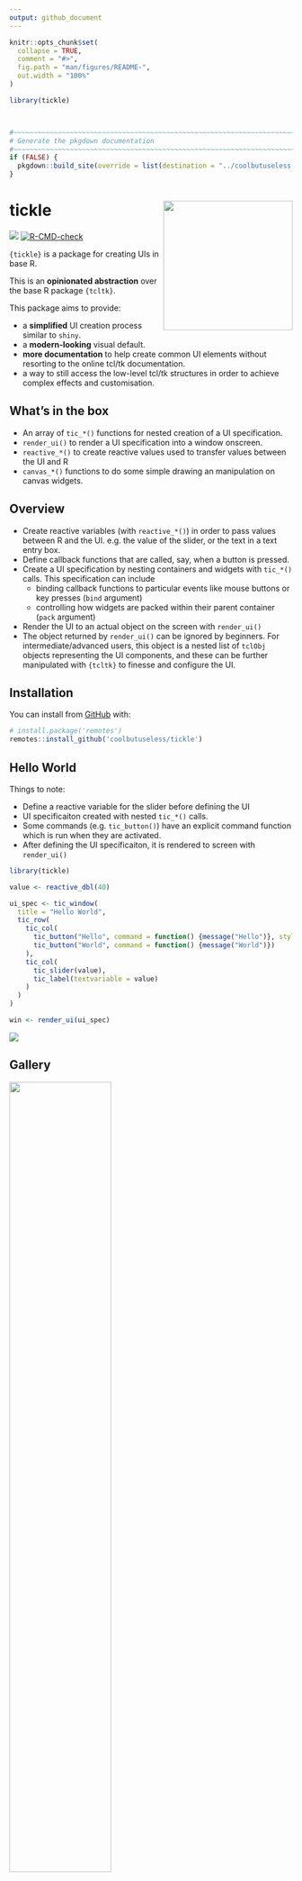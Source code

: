 ```yaml
---
output: github_document
---
```


<!-- README.md is generated from README.Rmd. Please edit that file -->

```r
knitr::opts_chunk$set(
  collapse = TRUE,
  comment = "#>",
  fig.path = "man/figures/README-",
  out.width = "100%"
)

library(tickle)



#~~~~~~~~~~~~~~~~~~~~~~~~~~~~~~~~~~~~~~~~~~~~~~~~~~~~~~~~~~~~~~~~~~~~~~~~~~~~~
# Generate the pkgdown documentation
#~~~~~~~~~~~~~~~~~~~~~~~~~~~~~~~~~~~~~~~~~~~~~~~~~~~~~~~~~~~~~~~~~~~~~~~~~~~~~
if (FALSE) {
  pkgdown::build_site(override = list(destination = "../coolbutuseless.github.io/package/tickle"))
}
```

# tickle <img src="man/figures/logo-tickle.png" align="right" width="230"/>

<!-- badges: start -->
![](https://img.shields.io/badge/cool-useless-green.svg)
[![R-CMD-check](https://github.com/coolbutuseless/tickle/workflows/R-CMD-check/badge.svg)](https://github.com/coolbutuseless/tickle/actions)
<!-- badges: end -->

`{tickle}` is a package for creating UIs in base R.

This is an **opinionated abstraction** over the base R package `{tcltk}`.

This package aims to provide:

* a **simplified** UI creation process similar to `shiny`.
* a **modern-looking** visual default.
* **more documentation** to help create common UI elements without resorting to the online tcl/tk 
  documentation.
* a way to still access the low-level tcl/tk structures in order to achieve 
  complex effects and customisation.
  
  
## What's in the box

* An array of `tic_*()` functions for nested creation of a UI specification.
* `render_ui()` to render a UI specification into a window onscreen.
* `reactive_*()` to create reactive values used to transfer values between 
  the UI and R
* `canvas_*()` functions to do some simple drawing an manipulation on canvas widgets.
  

## Overview

* Create reactive variables (with `reactive_*()`) in order to pass values between R and the UI.  e.g. the 
  value of the slider, or the text in a text entry box.
* Define callback functions that are called, say, when a button is pressed.
* Create a UI specification by nesting containers and widgets with `tic_*()` calls.  This specification can include 
    * binding callback functions to particular events like mouse buttons or key presses (`bind` argument)
    * controlling how widgets are packed within their parent container (`pack` argument)
* Render the UI to an actual object on the screen with `render_ui()`
* The object returned by `render_ui()` can be ignored by beginners. For intermediate/advanced users,
  this object is a nested list of `tclObj` objects representing the UI components, 
  and these can be further manipulated with `{tcltk}` to finesse and configure the UI.

## Installation

You can install from [GitHub](https://github.com/coolbutuseless/tickle) with:

``` r
# install.package('remotes')
remotes::install_github('coolbutuseless/tickle')
```


## Hello World

Things to note:

* Define a reactive variable for the slider before defining the UI
* UI specificaiton created with nested `tic_*()` calls.
* Some commands (e.g. `tic_button()`) have an explicit command function which
  is run when they are activated.
* After defining the UI specificaiton, it is rendered to screen with `render_ui()`

```r
library(tickle)

value <- reactive_dbl(40)

ui_spec <- tic_window(
  title = "Hello World", 
  tic_row(
    tic_col(
      tic_button("Hello", command = function() {message("Hello")}, style = 'primary'),
      tic_button("World", command = function() {message("World")})
    ),
    tic_col(
      tic_slider(value),
      tic_label(textvariable = value)
    )
  )
)

win <- render_ui(ui_spec)
```

<img src="man/figures/helloworld.png" />

## Gallery 

<a href="https://coolbutuseless.github.io/package/tickle/articles/detailed-example.html">
  <img src="man/figures/demo-complex.png" width="60%" />
</a>
<hr />
<br />
<a href="https://coolbutuseless.github.io/package/tickle/articles/juliaset.html">
  <img src="man/figures/julia.png" width="60%" />
</a>
<hr />
<br />
<a href="https://coolbutuseless.github.io/package/tickle/articles/ggreview.html">
  <img src="man/figures/ggreview-snap.png" width="60%" />
</a>

## Examples/Vignettes

Please view the online vignettes for more details on how to use `{tickle}`

* [Big example with lots of widgets](https://coolbutuseless.github.io/package/tickle/articles/detailed-example.html)
* [Reactive Values](https://coolbutuseless.github.io/package/tickle/articles/reactive.html)
* [Annotate ggplots (using mouse events)](https://coolbutuseless.github.io/package/tickle/articles/ggreview.html)
* [Pop-up Windows](https://coolbutuseless.github.io/package/tickle/articles/popups.html)
* [Overview of all Widgets & Containers](https://coolbutuseless.github.io/package/tickle/articles/widgets.html)
* [JuliaSet explorer (using keyboard events and rendering to a grid window)](https://coolbutuseless.github.io/package/tickle/articles/juliaset.html)
* [Changing font](https://coolbutuseless.github.io/package/tickle/articles/fonts.html)
* [Understanding widget layout](https://coolbutuseless.github.io/package/tickle/articles/packing.html)



## Containers

Containers are ways of grouping multiple widgets.

Containers can be nested within other containers to achieve complex layouts.

| Container  | Code/Description   |
|---|---|
| <img src="man/figures/widgets/container-window.png" width="200" />  | <code>tic_window(...)</code><br /> Create a top level window  |
| <img src="man/figures/widgets/container-col.png" width="100" />   | <code>tic_col(A, B, C)</code><br />  Layout objects in column |
| <img src="man/figures/widgets/container-row.png" width="200" />   | <code>tic_row(A, B, C)</code><br /> Layout objects rowwise|
| <img src="man/figures/widgets/container-frame.png" width="200" />   | <code>tic_frame(...)</code><br /> Invisible container. Useful for advanced users who want to customize layout |
| <img src="man/figures/widgets/container-labelframe.png" width="200" />   |  <code>tic_labelframe(...)</code><br /> Frame with a a label and usually visible outline  |
| <img src="man/figures/widgets/container-notebook.png" width="200" />   | <code>tic_notebook(A, B, C)</code><br />  Tabbed display |
| <img src="man/figures/widgets/container-panedwindow.png" width="200" />   | <code>tic_panedwindow(A, B, C)</code><br /> Layout multiple elements which can be resized as panes|

## Widgets

| Widget  | Code/Description  |
|---|---|
| <img src="man/figures/widgets/widget-label.png" width="200" />   | <code>tic_label(...)</code><br />  Display text. If you need headings rather than body text, Use `style = 'h1'` to `style = 'h5'` for different sized text |
| <img src="man/figures/widgets/widget-button.png" width="200" />   | <code>tic_button(...)</code><br /> Clickable button. Available `style` options: 'primary', 'seconary', 'info', 'success', 'warning', 'danger', 'light', 'dark' |
| <img src="man/figures/widgets/widget-checkbutton-default.png" width="200" />   | <code>tic_checkbutton(...)</code><br />  On/off button (default styling) |
| <img src="man/figures/widgets/widget-checkbutton-toggle.png" width="200" />   | <code>tic_checkbutton(...)</code><br />  On/off button with `style = 'toggle'` |
| <img src="man/figures/widgets/widget-checkbutton-switch.png" width="200" />   | <code>tic_checkbutton(...)</code><br />  On/off button with `style = 'switch'` |
| <img src="man/figures/widgets/widget-radiobutton.png" width="200" />   | <code>tic_radiobutton(...)</code><br />  Groups of mutually exclusion options|
| <img src="man/figures/widgets/widget-menubutton.png" width="200" />   | <code>tic_menubutton(...)</code><br />  Button which displays a drop-down menu |
| <img src="man/figures/widgets/widget-canvas.png" width="200" />   | <code>tic_canvas(...)</code><br /> General drawing canvas |
| <img src="man/figures/widgets/widget-spinbox.png" width="200" />   | <code>tic_spinbox(...)</code><br /> Choose options |
| <img src="man/figures/widgets/widget-combobox.png" width="200" />   | <code>tic_combobox(...)</code><br />  Choose options |
| <img src="man/figures/widgets/widget-textentry.png" width="200" />   | <code>tic_textentry(...)</code><br /> Single line text entry  |
| <img src="man/figures/widgets/widget-textbox.png" width="200" />   | <code>tic_textbox(...)</code><br />  Multipe line text entry  |
| <img src="man/figures/widgets/widget-progressbar.png" width="200" />   | <code>tic_progressbar(...)</code><br /> Progress bar  |
| <img src="man/figures/widgets/widget-slider.png" width="200" />   | <code>tic_slider(...)</code><br />  Slider |


## Popups

*Popups* are windows which are initiated separate from the main UI.

| Popup  | Code/Description |
|---|---|
| <img src="man/figures/widgets/popup-color-picker.png" width="200" />  | <code>popup_color_picker()</code><br />   |
| <img src="man/figures/widgets/popup-messagebox.png" width="200" />  | <code>popup_messagebox()</code><br />   |
| <img src="man/figures/widgets/popup-open-file.png" width="200" />  | <code>popup_open_file()</code><br />   |
| <img src="man/figures/widgets/popup-save-file.png" width="200" />  | <code>popup_save_file()</code><br />   |




## Canvas


After creating a canvas with `tic_canvas()`, it can be manipulated with the following
commands:

* Draw on the canvas
    * `canvas_line()`
    * `canvas_text()`
    * `canvas_rect()`
    * `canvas_polygon()`
    * `canvas_oval()`
    * `canvas_arc()`
* `canvas_plot()` render a plot to the canvas
* `canvas_clear()` clear all objects from the canvas
* `canvas_image()` render an image from a file to the canvas
* `canvas_save()` save the contents of the canvas to an image file.


The actual canvas in tcl/tk renders *structured graphics* and it is much more like
SVG or PDF than just a simple array of pixels.

The canvas implementation in this package treats the canvas as just a raster 
object i.e. a rectangular collection of pixels.  This made it easier to write
this package and keep the API/syntax simple, but it doesn't unleash the full
power of the canvas.

The effort to write a more complete abstraction over the canvas is
not currently warranted.  **Please get in contact if such a facility is important to you.**







# Theme

The theme for this package is an adaptaton of the `sun-valley-light`
theme available [from rdbende on github](https://github.com/rdbende/Sun-Valley-ttk-theme).

The `sun-valley-light` theme is MIT licensed (see "LICENSE-sun-valley") and has been adapted
into the theme `r-sun-valley-light` included in this package which has the following extra features:

* Styles 'h1' through 'h5' for different sized heading text to use with `tic_label()` widgets.
    * To use: `tic_label(..., style = 'h1')`
* Standard buttons colours from [Bootstrap](https://getbootstrap.com/docs/4.0/components/buttons/) 
  to use with `tic_button()` widgets.
    * To use: `tic_button(..., style = 'primary')`
    * Available styles: primary, secondary, success, danger, warning, info, light, dark




## Possible Future Features

The following items are not yet implemented, or incomplete:

* Popup menus when a user right-clicks in the window.
* No access yet to the "grid" geometry layout.
* treeview, listbox and some other widgets

## Package Name

* `tcl` is the scripting language
* `tk` is the graphics toolkit for `tcl`
* `tcl/tk` is often how the langauge and toolkit are talked about as a single entity
* `{tcltk}` is the R package interfacing to `tcl/tk`
* `tcl` is often pronounced as "tickle" i.e. `tcl/tk` = "tickle-tee-kay"



## Acknowledgements

* R Core for developing and maintaining the language.
* CRAN maintainers, for patiently shepherding packages onto CRAN and maintaining
  the repository
